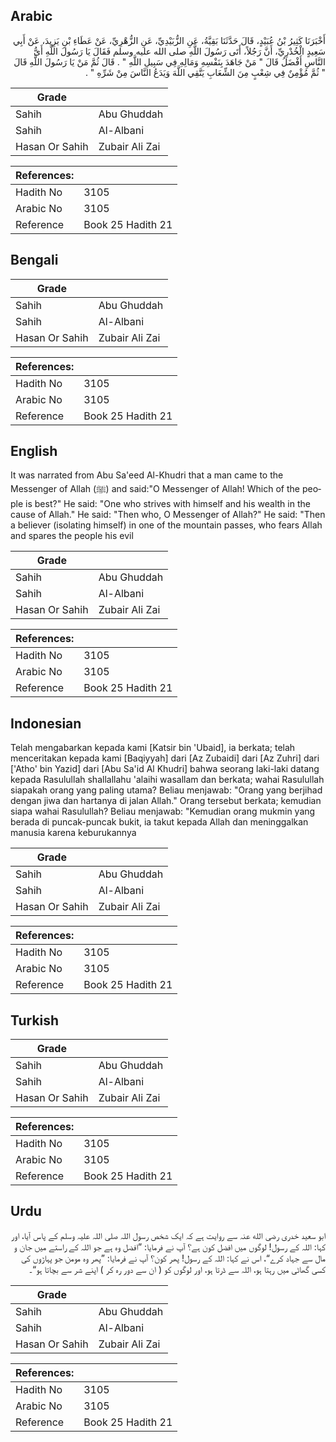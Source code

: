 ## Arabic


<div dir="rtl" lang="ar" style={{fontSize:'larger',backgroundColor:'#f8f9fa',padding:20}}>
أَخْبَرَنَا كَثِيرُ بْنُ عُبَيْدٍ، قَالَ حَدَّثَنَا بَقِيَّةُ، عَنِ الزُّبَيْدِيِّ، عَنِ الزُّهْرِيِّ، عَنْ عَطَاءِ بْنِ يَزِيدَ، عَنْ أَبِي سَعِيدٍ الْخُدْرِيِّ، أَنَّ رَجُلاً، أَتَى رَسُولَ اللَّهِ صلى الله عليه وسلم فَقَالَ يَا رَسُولَ اللَّهِ أَىُّ النَّاسِ أَفْضَلُ قَالَ ‏"‏ مَنْ جَاهَدَ بِنَفْسِهِ وَمَالِهِ فِي سَبِيلِ اللَّهِ ‏"‏ ‏.‏ قَالَ ثُمَّ مَنْ يَا رَسُولَ اللَّهِ قَالَ ‏"‏ ثُمَّ مُؤْمِنٌ فِي شِعْبٍ مِنَ الشِّعَابِ يَتَّقِي اللَّهَ وَيَدَعُ النَّاسَ مِنْ شَرِّهِ ‏"‏ ‏.‏
</div>
<div style={{backgroundColor:'#f8f9fa',padding:20, marginBottom: 10}}><table> <thead> <tr> <th>Grade</th> <th></th> </tr> </thead> <tbody> <tr><td>Sahih</td><td>Abu Ghuddah</td></tr><tr><td>Sahih</td><td>Al-Albani</td></tr><tr><td>Hasan Or Sahih</td><td>Zubair Ali Zai</td></tr></tbody></table><table> <thead> <tr> <th>References:</th> <th></th> </tr> </thead> <tbody><tr><td>Hadith No</td><td>3105</td></tr><tr><td>Arabic No</td><td>3105</td></tr><tr><td>Reference</td><td>Book 25 Hadith 21</td></tr></tbody></table></div>

## Bengali


<div dir="ltr" lang="bn" style={{fontSize:'larger',backgroundColor:'#f8f9fa',padding:20}}>

</div>
<div style={{backgroundColor:'#f8f9fa',padding:20, marginBottom: 10}}><table> <thead> <tr> <th>Grade</th> <th></th> </tr> </thead> <tbody> <tr><td>Sahih</td><td>Abu Ghuddah</td></tr><tr><td>Sahih</td><td>Al-Albani</td></tr><tr><td>Hasan Or Sahih</td><td>Zubair Ali Zai</td></tr></tbody></table><table> <thead> <tr> <th>References:</th> <th></th> </tr> </thead> <tbody><tr><td>Hadith No</td><td>3105</td></tr><tr><td>Arabic No</td><td>3105</td></tr><tr><td>Reference</td><td>Book 25 Hadith 21</td></tr></tbody></table></div>

## English


<div dir="ltr" lang="en" style={{fontSize:'larger',backgroundColor:'#f8f9fa',padding:20}}>
It was narrated from Abu Sa'eed Al-Khudri that a man came to the Messenger of Allah (ﷺ) and said:"O Messenger of Allah! Which of the people is best?" He said: "One who strives with himself and his wealth in the cause of Allah." He said: "Then who, O Messenger of Allah?" He said: "Then a believer (isolating himself) in one of the mountain passes, who fears Allah and spares the people his evil
</div>
<div style={{backgroundColor:'#f8f9fa',padding:20, marginBottom: 10}}><table> <thead> <tr> <th>Grade</th> <th></th> </tr> </thead> <tbody> <tr><td>Sahih</td><td>Abu Ghuddah</td></tr><tr><td>Sahih</td><td>Al-Albani</td></tr><tr><td>Hasan Or Sahih</td><td>Zubair Ali Zai</td></tr></tbody></table><table> <thead> <tr> <th>References:</th> <th></th> </tr> </thead> <tbody><tr><td>Hadith No</td><td>3105</td></tr><tr><td>Arabic No</td><td>3105</td></tr><tr><td>Reference</td><td>Book 25 Hadith 21</td></tr></tbody></table></div>

## Indonesian


<div dir="ltr" lang="id" style={{fontSize:'larger',backgroundColor:'#f8f9fa',padding:20}}>
Telah mengabarkan kepada kami [Katsir bin 'Ubaid], ia berkata; telah menceritakan kepada kami [Baqiyyah] dari [Az Zubaidi] dari [Az Zuhri] dari ['Atho' bin Yazid] dari [Abu Sa'id Al Khudri] bahwa seorang laki-laki datang kepada Rasulullah shallallahu 'alaihi wasallam dan berkata; wahai Rasulullah siapakah orang yang paling utama? Beliau menjawab: "Orang yang berjihad dengan jiwa dan hartanya di jalan Allah." Orang tersebut berkata; kemudian siapa wahai Rasulullah? Beliau menjawab: "Kemudian orang mukmin yang berada di puncak-puncak bukit, ia takut kepada Allah dan meninggalkan manusia karena keburukannya
</div>
<div style={{backgroundColor:'#f8f9fa',padding:20, marginBottom: 10}}><table> <thead> <tr> <th>Grade</th> <th></th> </tr> </thead> <tbody> <tr><td>Sahih</td><td>Abu Ghuddah</td></tr><tr><td>Sahih</td><td>Al-Albani</td></tr><tr><td>Hasan Or Sahih</td><td>Zubair Ali Zai</td></tr></tbody></table><table> <thead> <tr> <th>References:</th> <th></th> </tr> </thead> <tbody><tr><td>Hadith No</td><td>3105</td></tr><tr><td>Arabic No</td><td>3105</td></tr><tr><td>Reference</td><td>Book 25 Hadith 21</td></tr></tbody></table></div>

## Turkish


<div dir="ltr" lang="tr" style={{fontSize:'larger',backgroundColor:'#f8f9fa',padding:20}}>

</div>
<div style={{backgroundColor:'#f8f9fa',padding:20, marginBottom: 10}}><table> <thead> <tr> <th>Grade</th> <th></th> </tr> </thead> <tbody> <tr><td>Sahih</td><td>Abu Ghuddah</td></tr><tr><td>Sahih</td><td>Al-Albani</td></tr><tr><td>Hasan Or Sahih</td><td>Zubair Ali Zai</td></tr></tbody></table><table> <thead> <tr> <th>References:</th> <th></th> </tr> </thead> <tbody><tr><td>Hadith No</td><td>3105</td></tr><tr><td>Arabic No</td><td>3105</td></tr><tr><td>Reference</td><td>Book 25 Hadith 21</td></tr></tbody></table></div>

## Urdu


<div dir="rtl" lang="ur" style={{fontSize:'larger',backgroundColor:'#f8f9fa',padding:20}}>
ابو سعید خدری رضی الله عنہ سے روایت ہے کہ ایک شخص رسول اللہ صلی اللہ علیہ وسلم کے پاس آیا، اور کہا: اللہ کے رسول! لوگوں میں افضل کون ہے؟ آپ نے فرمایا: ”افضل وہ ہے جو اللہ کے راستے میں جان و مال سے جہاد کرے“، اس نے کہا: اللہ کے رسول! پھر کون؟ آپ نے فرمایا: ”پھر وہ مومن جو پہاڑوں کی کسی گھاٹی میں رہتا ہو، اللہ سے ڈرتا ہو، اور لوگوں کو ( ان سے دور رہ کر ) اپنے شر سے بچاتا ہو“۔
</div>
<div style={{backgroundColor:'#f8f9fa',padding:20, marginBottom: 10}}><table> <thead> <tr> <th>Grade</th> <th></th> </tr> </thead> <tbody> <tr><td>Sahih</td><td>Abu Ghuddah</td></tr><tr><td>Sahih</td><td>Al-Albani</td></tr><tr><td>Hasan Or Sahih</td><td>Zubair Ali Zai</td></tr></tbody></table><table> <thead> <tr> <th>References:</th> <th></th> </tr> </thead> <tbody><tr><td>Hadith No</td><td>3105</td></tr><tr><td>Arabic No</td><td>3105</td></tr><tr><td>Reference</td><td>Book 25 Hadith 21</td></tr></tbody></table></div>